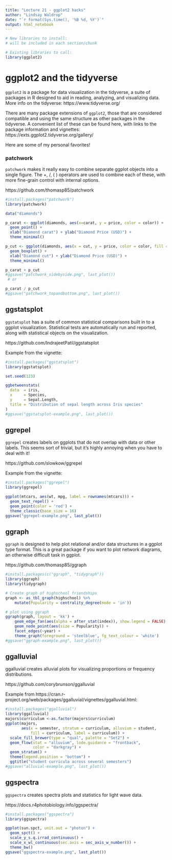 ```yaml
---
title: "Lecture 21 - ggplot2 hacks"
author: "Lindsay Waldrop"
date: "`r format(Sys.time(), '%B %d, %Y')`"
output: html_notebook
---
```


```r
# New libraries to install: 
# will be included in each section/chunk

# Existing libraries to call:
library(ggplot2)
```

# ggplot2 and the tidyverse

`ggplot2` is a package for data visualization in the tidyverse, a suite of packages in R designed to aid in reading, analyzing, and visualizing data. More info on the tidyverse: https://www.tidyverse.org/ 

There are many package extensions of `ggplot2`, those that are considered compatible and using the same structure as other packages in the tidyverse. A convenient list of these can be found here, with links to the package information and vignettes: https://exts.ggplot2.tidyverse.org/gallery/

Here are some of my personal favorites! 

### patchwork

`patchwork` makes it really easy to combine separate ggplot objects into a single figure. The +, /, ( ) operators are used to combine each of these, with more fine-grain control with internal options. 

https://github.com/thomasp85/patchwork 

```r
#install.packages("patchwork")
library(patchwork)

data("diamonds")

p_carat <- ggplot(diamonds, aes(x=carat, y = price, color = color)) + 
  geom_point() + 
  xlab("Diamond carat") + ylab("Diamond Price (USD)") +
  theme_minimal()

p_cut <- ggplot(diamonds, aes(x = cut, y = price, color = color, fill = color)) + 
  geom_boxplot() +
  xlab("Diamond cut") + ylab("Diamond Price (USD)") +
  theme_minimal()

p_carat + p_cut
#ggsave("patchwork_sidebyside.png", last_plot())
 # or 

p_carat / p_cut
#ggsave("patchwork_topandbottom.png", last_plot())
```

## ggstatsplot

`ggstatsplot` has a suite of common statistical comparisons built in to a ggplot visualization. Statistical tests are automatically run and reported, along with statistical objects on the visualization.

https://github.com/IndrajeetPatil/ggstatsplot 

Example from the vignette: 
```r
#install.packages("ggstatsplot")
library(ggstatsplot)

set.seed(123)

ggbetweenstats(
  data  = iris,
  x     = Species,
  y     = Sepal.Length,
  title = "Distribution of sepal length across Iris species"
)
#ggsave("ggstatsplot-example.png", last_plot())
```

## ggrepel

`ggrepel` creates labels on ggplots that do not overlap with data or other labels. This seems sort of trivial, but it’s highly annoying when you have to deal with it! 

https://github.com/slowkow/ggrepel 

Example from the vignette: 
```r
#install.packages("ggrepel")
library(ggrepel)

ggplot(mtcars, aes(wt, mpg, label = rownames(mtcars))) +
  geom_text_repel() +
  geom_point(color = 'red') +
  theme_classic(base_size = 16)
ggsave("ggrepel-example.png", last_plot())
```

## ggraph

`ggraph` is designed to help plot relational and/or data structures in a ggplot type format. This is a great package if you want to plot network diagrams, an otherwise difficult task in ggplot. 

https://github.com/thomasp85/ggraph 

```r
#install.packages(c("ggraph", "tidygraph"))
library(ggraph)
library(tidygraph)

# Create graph of highschool friendships
graph <- as_tbl_graph(highschool) %>% 
    mutate(Popularity = centrality_degree(mode = 'in'))

# plot using ggraph
ggraph(graph, layout = 'kk') + 
    geom_edge_fan(aes(alpha = after_stat(index)), show.legend = FALSE) + 
    geom_node_point(aes(size = Popularity)) + 
    facet_edges(~year) + 
    theme_graph(foreground = 'steelblue', fg_text_colour = 'white')
#ggsave("ggraph-example.png", last_plot())
```

## ggalluvial

ggalluvial creates alluvial plots for visualizing proportions or frequency distributions. 

https://github.com/corybrunson/ggalluvial 

Example from https://cran.r-project.org/web/packages/ggalluvial/vignettes/ggalluvial.html: 
```r
#install.packages("ggalluvial")
library(ggalluvial)
majors$curriculum <-as.factor(majors$curriculum)
ggplot(majors,
       aes(x = semester, stratum = curriculum, alluvium = student,
           fill = curriculum, label = curriculum)) +
  scale_fill_brewer(type = "qual", palette = "Set2") +
  geom_flow(stat = "alluvium", lode.guidance = "frontback",
            color = "darkgray") +
  geom_stratum() +
  theme(legend.position = "bottom") +
  ggtitle("student curricula across several semesters")
#ggsave("alluvial-example.png", last_plot())
```

## ggspectra

`ggspectra` creates spectra plots and statistics for light wave data. 

https://docs.r4photobiology.info/ggspectra/ 

```r
#install.packages("ggspectra")
library(ggspectra)

ggplot(sun.spct, unit.out = "photon") +
  geom_spct() +
  scale_y_s.q.irrad_continuous() +
  scale_x_wl_continuous(sec.axis = sec_axis_w_number()) +
  theme_bw()
ggsave("ggspectra-example.png", last_plot())
```